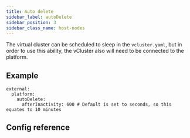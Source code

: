 ```yaml
---
title: Auto delete
sidebar_label: autoDelete
sidebar_position: 3
sidebar_class_name: host-nodes
---
```




<TenancySupport hostNodes="true" />
<ProAdmonition/>

The virtual cluster can be scheduled to sleep in the `vcluster.yaml`, but in order to use this ability, the vCluster also will need to be connected to the platform.

## Example

```
external:
  platform:
    autoDelete:
      afterInactivity: 600 # Default is set to seconds, so this equates to 10 minutes
```

## Config reference

<AutoDelete />
